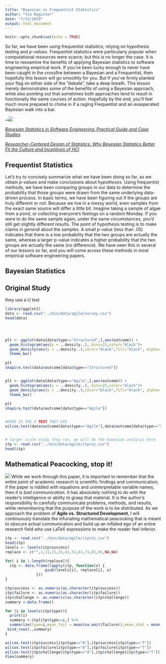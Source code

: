 ---
title: "Bayesian vs Frequentist Statistics"
author: "Yim Register"
date: "7/22/2019"
output: html_document
---

```{r setup, include=FALSE}
knitr::opts_chunk$set(echo = TRUE)
```
So far, we have been using frequentist statistics; relying on hypothesis testing and *p-values*. Frequentist statistics were particularly popular when computational resources were scarce; but this is no longer the case. It is time to reexamine the benefits of applying Bayesian statistics to software engineering empirical work. If you've been lucky enough to never have been caught in the crossfire between a Bayesian and a Frequentist, then hopefully this lesson will go smoothly for you. But if you've firmly planted your flag on either side of the "debate", take a deep breath. This lesson merely demonstrates some of the benefits of using a Bayesian approach, while also pointing out that sometimes both approaches tend to result in functionally the same courses of action. Hopefully by the end, you'll feel much more prepared to chime in if a raging Frequentist and an exasperated Bayesian walk into a bar.

~![](../bin/images/bayesian.png)



[*Bayesian Statistics in Software Engineering: Practical Guide and Case Studies*](https://arxiv.org/pdf/1608.06865.pdf)

[*Researcher-Centered Design of Statistics: Why Bayesian Statistics Better Fit the Culture and Incentives of HCI*](https://mucollective.northwestern.edu/files/2016-BayesIncentivesHCI-CHI.pdf)

## Frequentist Statistics

Let's try to concisely summarize what we have been doing so far, as we obtain *p-values* and make conclusions about *hypotheses*. Using frequentist methods, we have been comparing groups in our data to determine the probability that those groups were drawn from the same underlying data-driven process. In basic terms, we have been figuring out if the groups are truly different or not. Because we live in a messy world, even samples from the exact same source will differ a little bit. Imagine taking a sample of algae from a pond, or collecting everyone's feelings on a random Monday. If you were to do the same sample again, under the same circumstances, you'd still get slightly different results. The point of hypothesis testing is to make claims *in general* about the samples. A small p-value (less than .05) indicates that there is a low probability that the two groups are actually the same, whereas a larger p-value indicates a higher probability that the two groups are actually the same (no difference). We have seen this in several of our lessons so far, and you will come across these methods in most empirical software engineering papers.

## Bayesian Statistics







## Original Study
they use a U test

```{r}
library(ggplot2)
data <- read.csv("../bin/data/agile/survey.csv")
head(data)




plt <- ggplot(data[data$type=="Structured",],aes(outcome)) + 
  geom_histogram(aes(y = ..density..), bins=25,color="black")+
  geom_density(aes(y = ..density..),color="black",fill="black", alpha=.2,stat = 'density')+
  theme_bw()
  
plt
shapiro.test(data$outcome[data$type=="Structured"])


plt <- ggplot(data[data$type=="Agile",],aes(outcome)) + 
  geom_histogram(aes(y = ..density..), bins=25,color="black")+
  geom_density(aes(y = ..density..),color="black",fill="black", alpha=.2,stat = 'density')+
  theme_bw()
  
plt
shapiro.test(data$outcome[data$type=="Agile"])


#HERE IS THE U TEST THEY DID
wilcox.test(data$outcome[data$type=="Agile"],data$outcome[data$type=="Structured"])


# larger scale study they ran, we will do the bayesian analysis here
itp <- read.csv("../bin/data/agile/itproj.csv")
head(itp)

```
## Mathematical Peacocking, stop it!
![](../bin/images/easy.png)
While we work through this paper, it is important to remember that the entire point of academic research is scientific findings and communication; if the paper is riddled with equations and uninterpretable variable names, then *it is bad communication*. It has absolutely nothing to do with the reader's intelligence or ability to grasp that material. It is the author's responsibility to carefully communicate problems, methods, and results, while remembering that the purpose of the work is to be distributed. As we approach the problem of **Agile vs. Structured Development**, I will continuously translate the infuriating mathematical peacocking that is meant to obscure actual communication and build up an inflated ego of an entire research field who use LaTeX expressions to make the reader feel inferior.


```{r}
itp <- read.csv("../bin/data/agile/itproj.csv")
head(itp)
levels <- levels(itp$success)
replace <- c("",1,11,21,31,41,51,61,71,81,91,NA,NA)

for( i in 1:length(replace)){
  itp <- data.frame(lapply(itp, function(x) {
                  gsub(levels[i], replace[i], x)
              }))
}

itp$success <- as.numeric(as.character(itp$success))
itp$failure <- as.numeric(as.character(itp$failure))
itp$challenge <- as.numeric(as.character(itp$challenge))
summary <-data.frame()

for (i in levels(itp$type)){
  print(i)
  summary <-itp[itp$type==i,] %>%
  summarize(type=i,mean_fail = mean(na.omit(failure)),mean_chal = mean(na.omit(challenge)), mean_suc = mean(na.omit(success))) %>%
 bind_rows(.,summary)
}

wilcox.test(itp$success[itp$type=="A"],itp$success[itp$type=="T"])
wilcox.test(itp$failure[itp$type=="A"],itp$failure[itp$type=="T"])
wilcox.test(itp$challenge[itp$type=="A"],itp$challenge[itp$type=="T"])
View(summary)

```